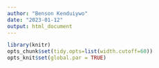 ```yaml
---
author: "Benson Kenduiywo"
date: "2023-01-12"
output: html_document
---
```


```r
library(knitr)
opts_chunk$set(tidy.opts=list(width.cutoff=60))
opts_knit$set(global.par = TRUE)
```

